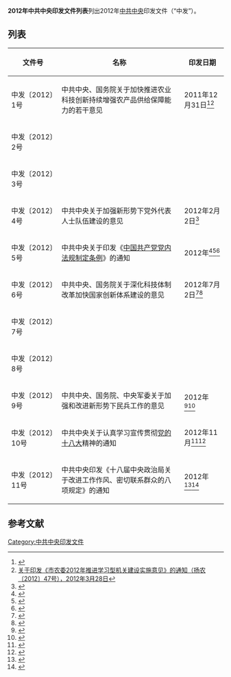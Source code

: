 '''2012年中共中央印发文件列表'''列出2012年[[中共中央|中共中央]]印发文件（“中发”）。

==列表==
{| class="wikitable"
|-
! 文件号 !! 名称 !! 印发日期
|-
| 中发〔2012〕1号 || 中共中央、国务院关于加快推进农业科技创新持续增强农产品供给保障能力的若干意见 || 2011年12月31日<ref>{{Cite web |url=http://www.gov.cn/jrzg/2012-02/01/content_2056357.htm |title=关于加快推进农业科技创新持续增强农产品供给保障能力的若干意见，中国政府网，2012年02月1日 |accessdate=2013年5月27日 |archive-date=2012年10月1日 |archive-url=https://web.archive.org/web/20121001193533/http://www.gov.cn/jrzg/2012-02/01/content_2056357.htm |dead-url=no }}</ref><ref>[http://www.yangzhou.gov.cn/xxgkdesc/xxgk_descxxs.jsp?manuscriptid=d42ca729842f4cd78107ce81be2d25c1 关于印发《市农委2012年推进学习型机关建设实施意见》的通知（扬农〔2012〕47号），2012年3月28日]{{Dead link|date=2018年6月 |bot=InternetArchiveBot |fix-attempted=no }}</ref>
|-
| 中发〔2012〕2号 ||  || 
|-
| 中发〔2012〕3号 ||  || 
|-
| 中发〔2012〕4号 || 中共中央关于加强新形势下党外代表人士队伍建设的意见 || 2012年2月2日<ref>{{Cite web |url=http://www.gsl.shimen.gov.cn/list/17789.html |title=关于深入学习宣传贯彻《中共中央关于加强新形势下党外代表人士队伍建设的意见》的通知（常联通〔2012〕3号），2012年4月27日 |accessdate=2013年5月27日 |archive-date=2016年3月7日 |archive-url=https://web.archive.org/web/20160307082245/http://www.gsl.shimen.gov.cn/list/17789.html |dead-url=no }}</ref>
|-
| 中发〔2012〕5号 || 中共中央关于印发《[[中国共产党党内法规制定条例|中国共产党党内法规制定条例]]》的通知 || 2012年<ref>{{Cite web |url=http://cpc.dehong.gov.cn/index.php?m=content&c=index&a=show&catid=275&id=4162 |title=州民政局认真组织学习《中国共产党党内法规制定条例》的情况报告，德宏州党务公开网，2012-09-17 |accessdate=2013-05-27 |archive-date=2013-01-28 |archive-url=https://web.archive.org/web/20130128174942/http://cpc.dehong.gov.cn/index.php?m=content&c=index&a=show&catid=275&id=4162 |dead-url=no }}</ref><ref>{{Cite web |url=http://cpc.dehong.gov.cn/index.php?m=content&c=index&a=show&catid=252&id=3611 |title=德宏州广播电视局关于认真开展学习《中国共产党党内法规制定条例》，德宏州党务公开网，2012-07-13 |accessdate=2013-05-27 |archive-date=2016-03-04 |archive-url=https://web.archive.org/web/20160304205500/http://cpc.dehong.gov.cn/index.php?m=content&c=index&a=show&catid=252&id=3611 |dead-url=no }}</ref><ref name=sqfb>{{Cite web |url=http://news.xinhuanet.com/2013-05/27/c_115927664.htm |title=授权发布：中国共产党党内法规制定条例，新华网，2013年05月27日 |accessdate=2013年5月27日 |archive-date=2013年7月27日 |archive-url=https://web.archive.org/web/20130727033933/http://news.xinhuanet.com/2013-05/27/c_115927664.htm |dead-url=no }}</ref>
|-
| 中发〔2012〕6号 || 中共中央、国务院关于深化科技体制改革加快国家创新体系建设的意见 || 2012年7月2日<ref>{{Cite web |url=http://www.sxhqsws.com.cn/_d273946395.htm |title=中共中央、国务院关于深化科技体制改革加快国家创新体系建设的意见（中发〔2012〕6号），山西宏启税务师事务所，2012年9月23日 |access-date=2013年5月27日 |archive-url=https://web.archive.org/web/20160305032323/http://www.sxhqsws.com.cn/_d273946395.htm |archive-date=2016年3月5日 |dead-url=yes }}</ref><ref>{{Cite web |url=http://news.163.com/12/1101/06/8F74D30S00014AED.html |title=党的十七大以来大事记（2012年），网易，2012-11-01 |access-date=2013-05-27 |archive-url=https://web.archive.org/web/20190212174935/http://news.163.com/12/1101/06/8F74D30S00014AED.html |archive-date=2019-02-12 |dead-url=yes }}</ref>
|-
| 中发〔2012〕7号 ||  || 
|-
| 中发〔2012〕8号 ||  || 
|-
| 中发〔2012〕9号 || 中共中央、国务院、中央军委关于加强和改进新形势下民兵工作的意见 ||2012年 <ref>{{Cite web |url=http://yxdj.ahxf.gov.cn/57169.aspx |title=五横乡召开民兵整组工作会议，宜秀先锋·党建网，2013-3-22 |accessdate=2013-05-27 |archive-date=2013-06-28 |archive-url=https://archive.is/20130628085440/http://yxdj.ahxf.gov.cn/57169.aspx |dead-url=yes }}</ref><ref>{{Cite web |url=http://roll.sohu.com/20130403/n371578919.shtml |title=四川省制定出台《四川省人民武装基层建设纲要》，搜狐，2013-04-03 |accessdate=2013-05-27 |archive-date=2016-03-04 |archive-url=https://web.archive.org/web/20160304211018/http://roll.sohu.com/20130403/n371578919.shtml |dead-url=no }}</ref>
|-
| 中发〔2012〕10号 || 中共中央关于认真学习宣传贯彻[[中共十八大|党的十八大]]精神的通知 ||2012年11月<ref>{{Cite web |url=http://www.gov.cn/jrzg/2012-11/25/content_2275221.htm |title=中共中央印发关于学习宣传贯彻十八大精神的通知，中国政府网，2012年11月25日 |accessdate=2013年5月27日 |archive-date=2013年1月6日 |archive-url=https://web.archive.org/web/20130106204610/http://www.gov.cn/jrzg/2012-11/25/content_2275221.htm |dead-url=no }}</ref><ref>{{Cite web |url=http://www.cast.org.cn/n35081/n35096/n10225918/14312537.html |title=中国科协关于认真学习宣传贯彻党的十八大精神的通知，中国科学技术协会，2012年11月22日 |accessdate=2013年5月27日 |archive-date=2013年4月4日 |archive-url=https://web.archive.org/web/20130404174423/http://www.cast.org.cn/n35081/n35096/n10225918/14312537.html |dead-url=yes }}</ref>
|-
| 中发〔2012〕11号 || 中共中央印发《十八届中央政治局关于改进工作作风、密切联系群众的八项规定》的通知||2012年<ref>{{Cite web |url=http://www.cqvie.edu.cn/2013/0326/18135.html |title=中发〔2012〕11号《改进工作作风 密切联系群众八项规定》，重庆工程职业技术学院，2013-03-26 |access-date=2013-05-27 |archive-url=https://web.archive.org/web/20160304125401/http://www.cqvie.edu.cn/2013/0326/18135.html |archive-date=2016-03-04 |dead-url=yes }}</ref><ref>{{Cite web |url=http://dwgk.szdflz.gov.cn/website/dwgk/html/2013/cc201ac0e57b44de9cf38c2b7354932e_0.html |title=关于认真贯彻落实《十八届中央政治局关于改进工作作风、密切联系群众的八项规定》的通知，朔州市党务公开网，2013-03-13 |accessdate=2013-05-27 |archive-date=2013-06-28 |archive-url=https://archive.is/20130628085657/http://dwgk.szdflz.gov.cn/website/dwgk/html/2013/cc201ac0e57b44de9cf38c2b7354932e_0.html |dead-url=yes }}</ref>
|}

==参考文献==
{{reflist}}

[[Category:中共中央印发文件|Category:中共中央印发文件]]